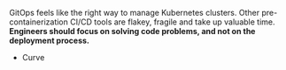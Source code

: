 GitOps feels like the right way to manage Kubernetes clusters. Other pre-containerization CI/CD tools are flakey, fragile and take up valuable time. **Engineers should focus on solving code problems, and not on the deployment process.**
<br />
- Curve

